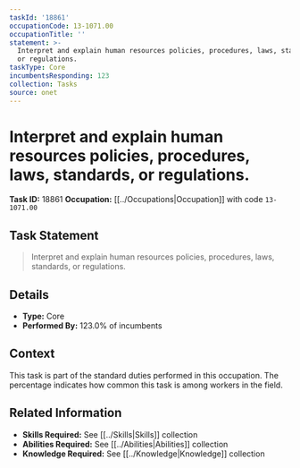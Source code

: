 ```yaml
---
taskId: '18861'
occupationCode: 13-1071.00
occupationTitle: ''
statement: >-
  Interpret and explain human resources policies, procedures, laws, standards,
  or regulations.
taskType: Core
incumbentsResponding: 123
collection: Tasks
source: onet
---
```

# Interpret and explain human resources policies, procedures, laws, standards, or regulations.

**Task ID:** 18861
**Occupation:** [[../Occupations|Occupation]] with code `13-1071.00`

## Task Statement

> Interpret and explain human resources policies, procedures, laws, standards, or regulations.

## Details

- **Type:** Core
- **Performed By:** 123.0% of incumbents

## Context

This task is part of the standard duties performed in this occupation. The percentage indicates how common this task is among workers in the field.

## Related Information

- **Skills Required:** See [[../Skills|Skills]] collection
- **Abilities Required:** See [[../Abilities|Abilities]] collection
- **Knowledge Required:** See [[../Knowledge|Knowledge]] collection
